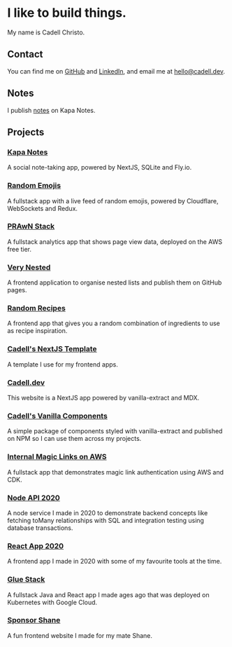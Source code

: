 
<Head />

# I like to build things.

My name is Cadell Christo.

## Contact

You can find me on [GitHub](https://github.com/cadbox1) and [LinkedIn](https://www.linkedin.com/in/cadell-christo), and email me at [hello@cadell.dev](mailto:hello@cadell.dev).

## Notes

I publish [notes](https://kapanotes.com/cadbox1) on Kapa Notes.

## Projects

### [Kapa Notes](https://kapanotes.com)

A social note-taking app, powered by NextJS, SQLite and Fly.io.

### [Random Emojis](https://emojis.cadell.dev)

A fullstack app with a live feed of random emojis, powered by Cloudflare, WebSockets and Redux.

### [PRAwN Stack](https://prawn.cadell.dev)

A fullstack analytics app that shows page view data, deployed on the AWS free tier.

### [Very Nested](https://verynested.cadell.dev)

A frontend application to organise nested lists and publish them on GitHub pages.

### [Random Recipes](https://recipes.cadell.dev/)

A frontend app that gives you a random combination of ingredients to use as recipe inspiration.

### [Cadell's NextJS Template](https://template.cadell.dev)

A template I use for my frontend apps.

### [Cadell.dev](https://github.com/cadbox1/cadell.dev)

This website is a NextJS app powered by vanilla-extract and MDX.

### [Cadell's Vanilla Components](https://github.com/cadbox1/cadells-vanilla-components)

A simple package of components styled with vanilla-extract and published on NPM so I can use them across my projects.

### [Internal Magic Links on AWS](https://github.com/cadbox1/internal-magic-links-aws-cdk)

A fullstack app that demonstrates magic link authentication using AWS and CDK.

### [Node API 2020](https://github.com/cadbox1/node-api-2020)

A node service I made in 2020 to demonstrate backend concepts like fetching toMany relationships with SQL and integration testing using database transactions.

### [React App 2020](https://github.com/cadbox1/react-app-2020)

A frontend app I made in 2020 with some of my favourite tools at the time.

### [Glue Stack](https://github.com/cadbox1/glue-stack)

A fullstack Java and React app I made ages ago that was deployed on Kubernetes with Google Cloud.

### [Sponsor Shane](https://sponsorshane.com)

A fun frontend website I made for my mate Shane.
